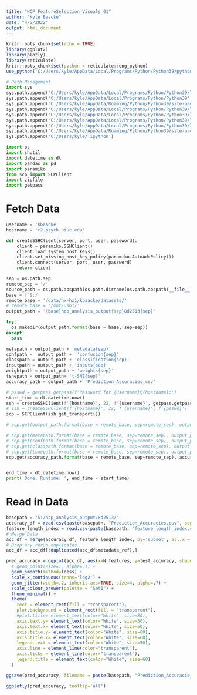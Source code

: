 ```yaml
---
title: "HCP_FeatureSelection_Visuals_01"
author: "Kyle Baacke"
date: "4/5/2022"
output: html_document
---
```


```r
knitr::opts_chunk$set(echo = TRUE)
library(ggplot2)
library(plotly)
library(reticulate)
knitr::opts_chunk$set(python = reticulate::eng_python)
use_python('C:/Users/kyle/AppData/Local/Programs/Python/Python39/python.exe',required = TRUE)
```


```python
# Path Management
import sys
sys.path.append('C:/Users/kyle/AppData/Local/Programs/Python/Python39/lib')
sys.path.append('C:/Users/kyle/AppData/Local/Programs/Python/Python39')
sys.path.append('C:/Users/kyle/AppData/Roaming/Python/Python39/site-packages')
sys.path.append('C:/Users/kyle/AppData/Local/Programs/Python/Python39/lib/site-packages')
sys.path.append('C:/Users/kyle/AppData/Local/Programs/Python/Python39/lib/site-packages/win32')
sys.path.append('C:/Users/kyle/AppData/Local/Programs/Python/Python39/lib/site-packages/win32/lib')
sys.path.append('C:/Users/kyle/AppData/Local/Programs/Python/Python39/lib/site-packages/Pythonwin')
sys.path.append('C:/Users/kyle/AppData/Roaming/Python/Python39/site-packages/IPython/extensions')
sys.path.append('C:/Users/kyle/.ipython')

import os
import shutil
import datetime as dt
import pandas as pd
import paramiko
from scp import SCPClient
import zipfile
import getpass

```

# Fetch Data 

```python
username = 'kbaacke'
hostname = 'r2.psych.uiuc.edu'

def createSSHClient(server, port, user, password):
    client = paramiko.SSHClient()
    client.load_system_host_keys()
    client.set_missing_host_key_policy(paramiko.AutoAddPolicy())
    client.connect(server, port, user, password)
    return client

sep = os.path.sep
remote_sep = '/'
source_path = os.path.abspath(os.path.dirname(os.path.abspath(__file__))) + sep
base = f'S:/'
remote_base = '/data/hx-hx1/kbaacke/datasets/'
# remote_base = '/mnt/usb1/'
output_path = '{base}hcp_analysis_output{sep}8d2513{sep}'

try:
  os.makedir(output_path.format(base = base, sep=sep))
except:
  pass

metapath = output_path + 'metadata{sep}'
confpath =  output_path +  'confusion{sep}'
classpath = output_path + 'classification{sep}'
inputpath = output_path + 'inputs{sep}'
weightpath = output_path + 'weights{sep}'
tsnepath = output_path+ 't-SNE{sep}'
accuracy_path = output_path + 'Prediction_Accuracies.csv'

# psswd = getpass.getpass(f'Password for {username}@{hostname}:')
start_time = dt.datetime.now()
ssh = createSSHClient(f'{hostname}', 22, f'{username}', getpass.getpass(f'Password for {username}@{hostname}:'))
# ssh = createSSHClient(f'{hostname}', 22, f'{username}', f'{psswd}')
scp = SCPClient(ssh.get_transport())

# scp.get(output_path.format(base = remote_base, sep=remote_sep), output_path.format(base = base, sep=sep), recursive=True)

# scp.get(metapath.format(base = remote_base, sep=remote_sep), output_path.format(base = base, sep=sep), recursive=True)
# scp.get(confpath.format(base = remote_base, sep=remote_sep), output_path.format(base = base, sep=sep), recursive=True)
# scp.get(classpath.format(base = remote_base, sep=remote_sep), output_path.format(base = base, sep=sep), recursive=True)
# scp.get(tsnepath.format(base = remote_base, sep=remote_sep), output_path.format(base = base, sep=sep), recursive=True)
scp.get(accuracy_path.format(base = remote_base, sep=remote_sep), accuracy_path.format(base = base, sep=sep))


end_time = dt.datetime.now()
print('Done. Runtime: ', end_time - start_time)
```

# Read in Data

```r
basepath = "S:/hcp_analysis_output/8d2513/"
accuracy_df = read.csv(paste(basepath, "Prediction_Accuracies.csv", sep="")[1])
feature_length_index = read.csv(paste(basepath, "feature_length_index.csv", sep="")[1])
# Merge Data
acc_df = merge(accuracy_df, feature_length_index, by='subset', all.x = TRUE)
# Drop any rerun duplicates
acc_df = acc_df[!duplicated(acc_df$metadata_ref),]
```


```r
pred_accuracy = ggplot(acc_df, aes(x=N_features, y=test_accuracy, shape=Method, color=Classifier)) +
  # geom_point(size=1, alpha=.1) + 
  geom_smooth(method=loess) + 
  scale_x_continuous(trans='log2') +
  geom_jitter(width=.2, inherit.aes=TRUE, size=4, alpha=.7) +
  scale_colour_brewer(palette = "Set1") +
  theme_minimal() +
  theme(
    rect = element_rect(fill = "transparent"),
    plot.background = element_rect(fill = "transparent"),
    #plot.title= element_text(color="White", size=80),
    axis.text.y= element_text(color="White", size=50),
    axis.text.x= element_text(color="White", size=50),
    axis.title.y= element_text(color="White", size=60),
    axis.title.x= element_text(color="White", size=60),
    legend.text = element_text(color="White", size=50),
    axis.line = element_line(color="transparent"),
    axis.ticks = element_line(color="transparent"),
    legend.title = element_text(color="White", size=60)
  )

ggsave(pred_accuracy, filename = paste(basepath, "Prediction_Accuracie_Plot_05.png", sep="")[1],  bg = "transparent",  height = 60, width = 100, units='cm')

ggplotly(pred_accuracy, tooltip='all')
```


